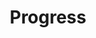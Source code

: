 ---
title: Progress
description: A progress bar is a graphical UI representation to visualize the progression of an extended computer operation, such as a download, file transfer, or installation.
---